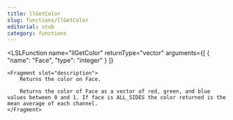```yaml
---
title: llGetColor
slug: functions/llGetColor
editorial: stub
category: functions
---
```


<LSLFunction
	name="llGetColor"
	returnType="vector"
	arguments={[
	{
		"name": "Face",
		"type": "integer"
	}
]}
>
	<Fragment slot="description">
		Returns the color on Face.
		
		Returns the color of Face as a vector of red, green, and blue values between 0 and 1. If face is ALL_SIDES the color returned is the mean average of each channel.
	</Fragment>
</LSLFunction>
